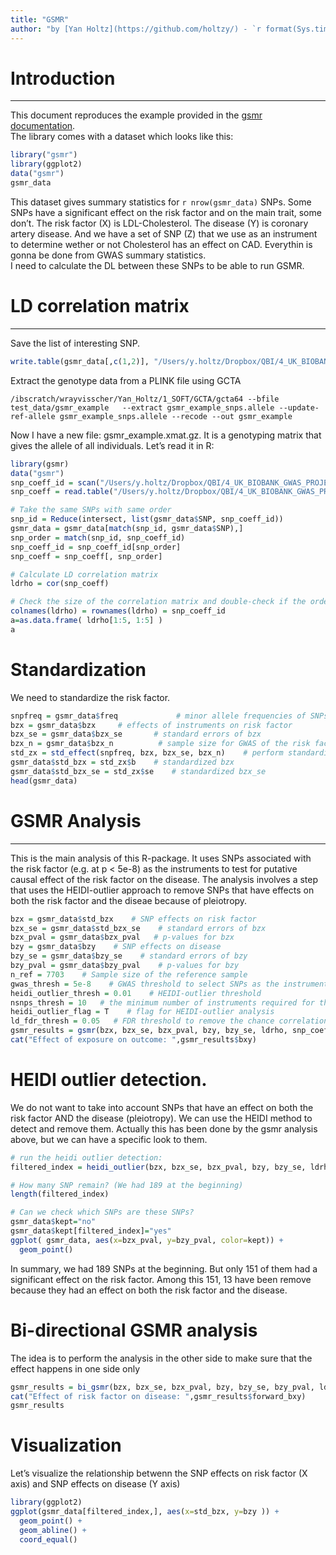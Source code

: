 ```yaml
---
title: "GSMR"
author: "by [Yan Holtz](https://github.com/holtzy/) - `r format(Sys.time(), '%d %B %Y')`"
---
```



# Introduction
***
This document reproduces the example provided in the [gsmr documentation]("http://cnsgenomics.com/software/gsmr/").  
The library comes with a dataset which looks like this:
```r
library("gsmr")
library(ggplot2)
data("gsmr")
gsmr_data
```

This dataset gives summary statistics for `r nrow(gsmr_data)` SNPs. Some SNPs have a significant effect on the risk factor and on the main trait, some don't.
The risk factor (X) is LDL-Cholesterol. The disease (Y) is coronary artery disease. And we have a set of SNP (Z) that we use as an instrument to determine wether or not Cholesterol has an effect on CAD. Everythin is gonna be done from GWAS summary statistics.  
I need to calculate the DL between these SNPs to be able to run GSMR.

# LD correlation matrix
***
Save the list of interesting SNP.
```r
write.table(gsmr_data[,c(1,2)], "/Users/y.holtz/Dropbox/QBI/4_UK_BIOBANK_GWAS_PROJECT/3_GWAS_AND_MR_ON_SCHYZO/gsmr_example_snps.allele", col.names=F, row.names=F, quote=F)
```

Extract the genotype data from a PLINK file using GCTA
```
/ibscratch/wrayvisscher/Yan_Holtz/1_SOFT/GCTA/gcta64 --bfile  test_data/gsmr_example   --extract gsmr_example_snps.allele --update-ref-allele gsmr_example_snps.allele --recode --out gsmr_example
```
Now I have a new file: gsmr_example.xmat.gz. It is a genotyping matrix that gives the allele of all individuals. Let's read it in R:  
```r
library(gsmr)
data("gsmr")
snp_coeff_id = scan("/Users/y.holtz/Dropbox/QBI/4_UK_BIOBANK_GWAS_PROJECT/3_GWAS_AND_MR_ON_SCHYZO/gsmr_example.xmat.gz", what="", nlines=1)
snp_coeff = read.table("/Users/y.holtz/Dropbox/QBI/4_UK_BIOBANK_GWAS_PROJECT/3_GWAS_AND_MR_ON_SCHYZO/gsmr_example.xmat.gz", header=F, skip=2)
```


```r
# Take the same SNPs with same order
snp_id = Reduce(intersect, list(gsmr_data$SNP, snp_coeff_id))
gsmr_data = gsmr_data[match(snp_id, gsmr_data$SNP),]
snp_order = match(snp_id, snp_coeff_id)
snp_coeff_id = snp_coeff_id[snp_order]
snp_coeff = snp_coeff[, snp_order]

# Calculate LD correlation matrix
ldrho = cor(snp_coeff)

# Check the size of the correlation matrix and double-check if the order of the SNPs in the LD correlation matrix is consistent with that in the GWAS summary data
colnames(ldrho) = rownames(ldrho) = snp_coeff_id
a=as.data.frame( ldrho[1:5, 1:5] )
a
```


# Standardization
We need to standardize the risk factor.

```r
snpfreq = gsmr_data$freq             # minor allele frequencies of SNPs
bzx = gsmr_data$bzx     # effects of instruments on risk factor
bzx_se = gsmr_data$bzx_se       # standard errors of bzx
bzx_n = gsmr_data$bzx_n          # sample size for GWAS of the risk factor
std_zx = std_effect(snpfreq, bzx, bzx_se, bzx_n)    # perform standardize
gsmr_data$std_bzx = std_zx$b    # standardized bzx
gsmr_data$std_bzx_se = std_zx$se    # standardized bzx_se
head(gsmr_data)
```


# GSMR Analysis
***
This is the main analysis of this R-package. It uses SNPs associated with the risk factor (e.g. at p < 5e-8) as the instruments to test for putative causal effect of the risk factor on the disease. The analysis involves a step that uses the HEIDI-outlier approach to remove SNPs that have effects on both the risk factor and the diseae because of pleiotropy.

```r
bzx = gsmr_data$std_bzx    # SNP effects on risk factor
bzx_se = gsmr_data$std_bzx_se    # standard errors of bzx
bzx_pval = gsmr_data$bzx_pval   # p-values for bzx
bzy = gsmr_data$bzy    # SNP effects on disease
bzy_se = gsmr_data$bzy_se    # standard errors of bzy
bzy_pval = gsmr_data$bzy_pval    # p-values for bzy
n_ref = 7703    # Sample size of the reference sample
gwas_thresh = 5e-8    # GWAS threshold to select SNPs as the instruments for the GSMR analysis
heidi_outlier_thresh = 0.01    # HEIDI-outlier threshold
nsnps_thresh = 10   # the minimum number of instruments required for the GSMR analysis
heidi_outlier_flag = T    # flag for HEIDI-outlier analysis
ld_fdr_thresh = 0.05   # FDR threshold to remove the chance correlations between SNP instruments
gsmr_results = gsmr(bzx, bzx_se, bzx_pval, bzy, bzy_se, ldrho, snp_coeff_id, n_ref, heidi_outlier_flag, gwas_thresh, heidi_outlier_thresh, nsnps_thresh, ld_fdr_thresh)    # GSMR analysis 
cat("Effect of exposure on outcome: ",gsmr_results$bxy)
```




# HEIDI outlier detection.

We do not want to take into account SNPs that have an effect on both the risk factor AND the disease (pleiotropy). We can use the HEIDI method to detect and remove them. Actually this has been done by the gsmr analysis above, but we can have a specific look to them.

```r
# run the heidi outlier detection:
filtered_index = heidi_outlier(bzx, bzx_se, bzx_pval, bzy, bzy_se, ldrho, snp_coeff_id, n_ref, gwas_thresh, heidi_outlier_thresh, nsnps_thresh, ld_fdr_thresh) 

# How many SNP remain? (We had 189 at the beginning)
length(filtered_index)

# Can we check which SNPs are these SNPs?
gsmr_data$kept="no"
gsmr_data$kept[filtered_index]="yes"
ggplot( gsmr_data, aes(x=bzx_pval, y=bzy_pval, color=kept)) +
  geom_point()
```
In summary, we had 189 SNPs at the beginning. But only 151 of them had a significant effect on the risk factor. Among this 151, 13 have been remove because they had an effect on both the risk factor and the disease.

# Bi-directional GSMR analysis
The idea is to perform the analysis in the other side to make sure that the effect happens in one side only
```r
gsmr_results = bi_gsmr(bzx, bzx_se, bzx_pval, bzy, bzy_se, bzy_pval, ldrho, snp_coeff_id, n_ref, heidi_outlier_flag, gwas_thresh, heidi_outlier_thresh, ld_fdr_thresh)
cat("Effect of risk factor on disease: ",gsmr_results$forward_bxy)
gsmr_results
```



# Visualization
Let's visualize the relationship betwenn the SNP effects on risk factor (X axis) and SNP effects on disease (Y axis)
```r
library(ggplot2)
ggplot(gsmr_data[filtered_index,], aes(x=std_bzx, y=bzy )) +
  geom_point() +
  geom_abline() +
  coord_equal()
```





